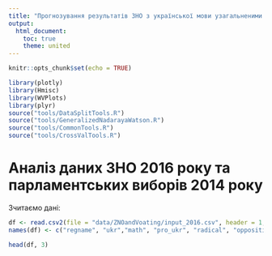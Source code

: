 ```yaml
---
title: "Прогнозування результатів ЗНО з української мови узагальненими оцінками Надарая-Ватосна"
output: 
  html_document:
    toc: true
    theme: united
---
```


```r
knitr::opts_chunk$set(echo = TRUE)
```

```r
library(plotly)
library(Hmisc)
library(WVPlots)
library(plyr)
source("tools/DataSplitTools.R")
source("tools/GeneralizedNadarayaWatson.R")
source("tools/CommonTools.R")
source("tools/CrossValTools.R")
```

# Аналіз даних ЗНО 2016 року та парламентських виборів 2014 року

Зчитаємо дані:

```r
df <- read.csv2(file = "data/ZNOandVoating/input_2016.csv", header = 1, sep = ",", dec = ".", fileEncoding = "CP1251", stringsAsFactors = FALSE)
names(df) <- c("regname", "ukr","math", "pro_ukr", "radical", "opposition", "small", "not_voted")

head(df, 3)
```

<!-- Одразу відмітимо, що в даних -->
<!-- 1. Нема відомостей про голосування для Донецької та Луганської областей, а отже, вимушено не враховуємо абітурієнтів, що проживають у даних регіонах (майже 6% даних опуска'ється). -->
<!-- 2. Київ викоремлено від Київської області -->

<!-- ```{r delete_donetsk_lugansk_region} -->
<!-- n_for_delete <- nrow(df[df$regname == "Донецька область" | df$regname == "Луганська область", ]) -->
<!-- print(as.character(round(n_for_delete * 100 / nrow(df), 2) %&% "% записів, що відповідають Донецькій та Луганській облатям")) -->

<!-- df <- df[df$regname != "Донецька область" & df$regname != "Луганська область", ] -->
<!-- ``` -->

<!-- ## ЗНО з математики та української мови -->

<!-- Виведемо загальні характеристики даних ЗНО з математики та української мови: -->

<!-- ```{r primitive_analysis} -->
<!-- describe(df[, c("math", "ukr")]) -->
<!-- ``` -->

<!-- Із таблиці вище видно, що в записах нема пропущених значень. -->
<!-- Судячи із значень квантилів, половина значень ЗНО з математики є нулями. -->
<!-- Варто відмітити, що значно менша частка значень 0 у ЗНО з української мови (близько 10%). -->

<!-- Подивимося на розподіли: -->

<!-- ```{r histogram} -->
<!-- p1 <- plot_ly(x = df[, "math"], type = "histogram", name = "math") -->
<!-- p2 <- plot_ly(x = df[, "ukr"], type = "histogram", name = "ukr") -->

<!-- plotly::subplot(p1, p2) %>% layout(title = "EIT: Ukranian language and mathematics") -->
<!-- remove(p1); remove(p2) -->
<!-- ``` -->
<!-- Розподіли результатів ЗНО з української та математики значно різняться. -->

<!-- Подивимося на співвідношення людей, котрі отримали 0 по математиці та українській одночасно -->

<!-- ```{r zero_both_subj} -->
<!-- print("Не подолали поріг або не здавали ЗНО відносно всіх абітурієнтів: " %&% as.character(round(nrow(df[(df$math == 0 & df$ukr == 0), ]) * 100 / nrow(df), 2)) %&% "%") -->
<!-- print("Не подолали поріг або не здавали ЗНО відносно тих, хто не склав математику: " %&% as.character(round(nrow(df[(df$math == 0 & df$ukr == 0), ]) * 100 / nrow(df[(df$math == 0), ]), 2)) %&% "%") -->
<!-- print("Не подолали поріг або не здавали ЗНО відносно тих, хто не склав українську: " %&% as.character(round(nrow(df[(df$math == 0 & df$ukr == 0), ]) * 100 / nrow(df[(df$ukr == 0), ]), 2)) %&% "%") -->
<!-- ``` -->

<!-- Із останнього напрошуєтся висновок, що ті, хто не склали іспит із української, скоріш за все не склали й математику. -->
<!-- Що є надзвичайно логічно: для вступу в університет абітурієнту необхідно отримати певний мінімум балів із кожного ЗНО. -->
<!-- Першою завжди здається українська. Тому, не склавши українську, сенс складати математику залишається у винятковим. -->

<!-- Поглянемо на кореляції між результатами ЗНО, політичними силами: -->

<!-- ```{r corrolation_heatmap} -->
<!-- corrolation_m <- cor(df[, -1], method = "pearson") -->
<!-- plot_ly(x = rownames(corrolation_m), y = colnames(corrolation_m), z = corrolation_m, colors = "Greys", type = "heatmap") %>% -->
<!--   layout(title = "Pearson Correlation") -->
<!-- # remove(corrolation_m) -->
<!-- ``` -->

<!-- Відмітимо майже 0 кореляцію між результатами ЗНО з української мови та про-українським політичним напрямком та слабку кореляцію  між результатми математики та української. -->

<!-- Досить висока кореляція між результатми не голосування та голосуванням за малі партії. Така ситуація може пояснюватися тим, що населення не підтримує основних лідерів, а тому не йде голосувати або голосує спеціально за тих, хто не пройде. -->

<!-- Видалимо стрічки, що відповідають спостереженням із 0 хочаб в одному ЗНО та подивимося на розподіл. -->

<!-- ```{r delete_math0} -->
<!-- df <- df[(df$math != 0) & (df$ukr != 0) ,] -->
<!-- p1 <- plot_ly(x = df[, "math"], type = "histogram", name = "math") -->
<!-- p2 <- plot_ly(x = df[, "ukr"], type = "histogram", name = "ukr") -->

<!-- plotly::subplot(p1, p2) %>% layout(title = "Distribution of the passed EIT", -->
<!--   annotations = list(list(x = 0.2, y = 1.05, text = "math", showarrow = F, xref = 'paper', yref = 'paper'), -->
<!--                      list(x = 0.8, y = 1.05, text = "ukr", showarrow = F, xref = 'paper', yref = 'paper'))) -->
<!-- remove(p1); remove(p2); -->
<!-- ``` -->

<!-- Відмітимо, що наразі дуже відсіялася частка людей, котрі погано здали українську мову (було в околі 3-х тисяч, стало в около 700). -->

<!-- Гістограма розсіювання, в свою чергу, виглядає наступним чином: -->

<!-- ```{r plot_no_math0} -->
<!-- plot_ly(data = df, x = ~math, y = ~ukr, mode = "markers", type = "scatter", opacity = 0.7) %>% layout(title = "Passed EIT results") -->
<!-- ``` -->

<!-- Варто відмітити, що для абітурієнтів, що склали математику краще ніж 160 балів, помітна тенденція, як правило, кращого складання ЗНО з математики. -->

<!-- Подивимося на розподіли по кожній політичній силі окремо -->
<!-- (якщо конкретно обрана політична сила має для даного спостереження найбільший вплив (найбільшу ймовірність), то дане спостереження відносимо до ціє політичної сили) -->

<!-- * математика -->

<!-- ```{r separate_distribution_math} -->
<!-- W <- as.data.frame(df[, -c(1, 2, 3)]) -->
<!-- W[, "max_value"] <- apply(W, 1, max) -->

<!-- all_plots <- list() -->
<!-- annotations_list <- list() -->
<!-- names_ <- names(W[, -ncol(W)]) -->

<!-- for (i in seq_along(names_)) { -->
<!--   name <- names_[i] -->
<!--   d <- df[W[, name] == W["max_value"], ] -->
<!--   if (nrow(d) != 0) { -->
<!--     all_plots[[name]] <- plot_ly(x = d[, "math"], type = "histogram", name = name) -->
<!--     annotations_list[[i]] <- list(x = 0.15*i, y = 1.005, text = name, showarrow = F, xref = 'paper', yref = 'paper') -->
<!--   } -->
<!-- } -->

<!-- plotly::subplot(all_plots) %>% -->
<!--   layout(title = "Mathematics EIT according to political strength", annotations = annotations_list) -->

<!-- remove(d); remove(all_plots); remove(annotations_list); remove(i); remove(name) -->
<!-- ``` -->
<!-- Відмітимо, що візуально розподіли балів виглядають майже однаково для про-украхнських регіонів та тих, де в основному, не голосували. -->

<!-- * українська мова -->

<!-- ```{r separate distribution_ukr} -->
<!-- all_plots <- list() -->
<!-- annotations_list <- list() -->

<!-- for (i in seq_along(names_)) { -->
<!--   name <- names_[i] -->
<!--   d <- df[W[, name] == W["max_value"], ] -->
<!--   if (nrow(d) != 0) { -->
<!--     all_plots[[name]] <- plot_ly(x = d[, "ukr"], type = "histogram", name = name) -->
<!--     annotations_list[[i]] <- list(x = 0.15*i, y = 1.005, text = name, showarrow = F, xref = 'paper', yref = 'paper') -->
<!--   } -->

<!-- } -->

<!-- plotly::subplot(all_plots[["pro_ukr"]], all_plots[["not_voted"]]) %>% -->
<!--   layout(title = "Ukr EIT according to political strength", annotations = annotations_list) -->

<!-- remove(d); remove(all_plots); remove(annotations_list); remove(names_); remove(name); remove(i) -->
<!-- ``` -->

<!-- Розподіли результатів ЗНО з уркаїнської візуально більш різняця для різних політичних вподобань. -->


<!-- ```{r separate_scatters} -->
<!-- for (name in names(W[, -ncol(W)])) { -->
<!--   d <- df[W[, name] == W["max_value"], ] -->
<!--   if (nrow(d) != 0) {WVPlots::ScatterHist(d, "math", "ukr", name, smoothmethod = "none", estimate_sig = FALSE, minimal_labels = TRUE)} -->
<!-- } -->
<!-- remove(d); remove(W); remove(name); remove(df) -->
<!-- ``` -->

<!-- Із останньої пари зображень здається, що нижній поріг результатів української та математики (для абітурієнтів із математикою > 160 балів) вищий у випадку про-українських регіонів. Така ситуація можлива також через різну кількість абітурієнтів у порівнювальних регіонах. -->

<!-- ## Результати голосування -->

<!-- Виведемо загальні характеристики кожної політичної сили: -->

<!-- ```{r primitive_analysis1} -->
<!-- df <- read.csv2(file = "data/ZNOandVoating/input_2016.csv", header = 1, sep = ",", dec = ".", fileEncoding = "CP1251", stringsAsFactors = FALSE) -->
<!-- names(df) <- c("regname", "ukr","math", "pro_ukr", "radical", "opposition", "small", "not_voted") -->
<!-- df <- df[df$regname != "Донецька область" & df$regname != "Луганська область", ] -->
<!-- describe(df[, -(1:3)]) -->
<!-- ``` -->

<!-- Одразу видно, що 23 унікальні значення в кожному стовпчику відповідають 22 областям України та м. Києву. -->
<!-- Варто відмітити, що відсутні області, із переважними радикальними або опозиційними силами. -->
<!-- Також немає регіонів, у яких голоса віддані виключно за малі політичні партії. -->

<!-- Розподіл абітурієнтів по областях: -->

<!-- ```{r ab_distrib} -->
<!-- ab <- plyr::ddply(.data = df, .variables = .(pro_ukr, radical, opposition, small, not_voted), .fun = nrow) -->
<!-- plot_ly(ab, y = ~V1, type = "bar") %>% -->
<!--   layout(title = "Abiturients distribution according regions", -->
<!--          xaxis = list(title = "Region ID"), yaxis = list(title = "")) -->
<!-- ``` -->
<!-- Варто відмітити, що кілька регіонів надто відрізняються чисельністю. -->
<!-- Через таку зміщенність даних можуть бути зміщені результати. -->

<!-- Із розподілу відсотків підтримки кожної політичної сили відповідно до регіону видно, що більшість регіонів є політично неактивними. -->
<!-- Також варто відмітити, що розподіли голосів малих партії, у більшості випадків, збігається з розподілом голосів радикальної партії. -->

<!-- ```{r region_political_distr} -->
<!-- plot_ly(y = ab[, "pro_ukr"], type = "bar", name = "pro_ukr") %>% -->
<!--   add_trace(y = ab[, "not_voted"], name = "not_voted") %>% -->
<!--   add_trace(y = ab[, "radical"], name = "radical") %>% -->
<!--   add_trace(y = ab[, "opposition"], name = "opposition") %>% -->
<!--   add_trace(y = ab[, "small"], name = "small") -->
<!-- remove(ab); remove(df) -->
<!-- ``` -->

<!-- ## Висновок аналізу даних -->

<!-- На основі порівняння розподілів можна зробити висновок про те, що дані можуть бути описані за допомогою моделі суміші зі змінними концентраціями. -->
<!-- Проте, зважаючи на кореляції та відсоткові співвідношення, можливо, модель суміші зі змінними концентраціями, буде не надто ефективною. -->

<!-- # Розбиття -->

<!-- Розіб'ємо вибірку на тренувальну та тестову частини у відсотковому співвідношенні 80/20%. -->
<!-- Далі, тренувальну частину розіб'ємо на 5 рівних частин для проведення 5-ти фолдової кроссвалідації з метою визначення оптимального для кожної компоненти параметра згладжування h. -->
<!-- Узагалі кажучи, можливо, варто було б врахувати незбалансованість даних під час розбиття, проте ми цього не робили. -->

<!-- Під час 2-х компіляцій даного звіту для різних розбиттів на тренувальні-тестові дані, було отримано різні якості прогнозування побудованих моделей. -->

<!-- Для того, щоб порівняти як у цілому справляється запропонований метод прогнозування на даних, що наразі досліджуються, проведемо наступний експеримент: -->

<!-- * розіб'ємо даі на тренувальну-тестову частину у співвідношенні 80/20 -->
<!-- * на тренувальній частині проведемо 5 кросс-валідацій з різними $set.seeds$, із  яких отримаємо 5 наборів згладжування та 5 наборів результатів середньої якості прогнозування -->
<!-- * порівняємо 5 наборів результатів кросс-валідацій із 5-ма наборами результатів на відкладеній тестовій вибірці -->

<!-- Отже, розіб'ємо на тренувальну-тестові вибірки та збережемо їх. -->

<!-- ```{r cross_val_split} -->
<!-- set.seed(42) -->

<!-- df <- read.csv2(file = "data/ZNOandVoating/input_2016.csv", header = 1, sep = ",", dec = ".", fileEncoding = "CP1251", stringsAsFactors = FALSE) -->
<!-- names(df) <- c("regname", "ukr","math", "pro_ukr", "radical", "opposition", "small", "not_voted") -->
<!-- df <- df[df$regname != "Донецька область" & df$regname != "Луганська область", ] -->
<!-- df <- df[, -1] -->

<!-- df[, -(1:2)] <- df[, -(1:2)]/100 -->
<!-- df <- df[(df$math != 0) & (df$ukr != 0) ,] -->

<!-- train_test_list <- train_test_split(df, ratio = 0.80) -->

<!-- train <- train_test_list[["train"]]; test <- train_test_list[["test"]] -->
<!-- write.csv(train, "data/computation_results/train.csv"); write.csv(test, "data/computation_results/test.csv") -->

<!-- remove(df); remove(train_test_list); remove(test) -->
<!-- ``` -->

<!-- # Узагальнені оцінки Надарая-Ватсона -->

<!-- ## Визначення параметрів згладжування -->

<!-- Скористаємося 5-ти фолдовою кросс-валідацією для знаходження оптимальних параметрів згладжування для кожної моделі (проведемо описаний нижче есперимент 5 разів). -->

<!-- Для визначення оптимального параметра використаємо модуль МНК зважений ваговими коефіцієнтами: -->

<!-- $$MSE^{(m)} = \frac{1}{N} | \sum_{i=1}^{N}{a_{i:N}^{(m)}(Y_i - \hat{g}^{(m)}(X_i))^2} |$$ -->
<!-- Зауважимо, що модуль використовується для того щоб підчас підрахунків середнього зваженого MSE по всіх фолдах фіксованої компоненти, фіксованого h, не отримати 0 (який може бути хибно протрактований). -->

<!-- Отже, визначення оптимальних параметрів h відбувається за схемою описаною нижче. -->

<!-- * Зафіксуємо h, порахуємо зважений МНК для кожного фолда та знайдемо середнє та дисперсію по 5-ти фолдам для кожної компоненти. -->
<!--   (Так прорахуємо для кожного фіксованого h.) -->

<!-- * Відкинемо 25% значень середніх, які відповідають найбльшим значенням дисперсії. -->
<!--   Таким чином залишаємо лише ті результати, на яких моделі показали більш стабільну поведінку. -->

<!-- * Серед значень середніх результатів моделей визначаємо h, які відповідають найменшим середнім зваженим МНК (окремо для кожної компоненти). -->

<!-- Результат середніх та диспресії збережемно в змінній $GNW\_cv\_results$, а оптимальні $h$, серед запропонованих для перебору, у змінну $h\_opt$. -->


<!-- ```{r 5times_5folds_cv, message=FALSE} -->

<!-- h_range <- c(seq(0.1, 1, 0.2), seq(1, 5, 0.5), 8, 10) -->

<!-- for (i in 1:5) { -->
<!--   print("***** " %&% as.character(i) %&% " ******") -->
<!--   set.seed(i) -->
<!--   cv_split <- cross_validation_split(train, k = 5) -->
<!--   GNW_cv_results <- GNWcv_across_h(h_range = h_range, -->
<!--                                  cv_df_split = cv_split, -->
<!--                                  X_colname = "math", Y_colname = "ukr", -->
<!--                                  W_colname = c("pro_ukr", "radical", "opposition", "small", "not_voted"), -->
<!--                                  use_parallel = TRUE) -->
<!--   write.csv(GNW_cv_results, "data/computation_results/2016cc_data/5cv_mean_std_" %&% as.character(i) %&% ".csv") -->
<!-- } -->

<!-- # h_opt <- optimal_h(GNW_cv_results) -->
<!-- remove(h_range); remove(i); remove(cv_split); remove(GNW_cv_results) -->
<!-- ``` -->

<!-- ## Порівняння результатів кросс-валідації та прогнозування на відкладеній вибірці -->

<!-- ```{r eval=FALSE} -->
<!-- print("Don't run me") -->
<!-- ``` -->


<!-- ```{r 3compread_pred1} -->
<!-- # GNW_cv_results <- read.csv("data/computation_results/5_cv_mean_std.csv",  row.names = NULL, header= TRUE) -->
<!-- # names_ <- GNW_cv_results[, "X"] -->
<!-- # GNW_cv_results <- as.matrix(GNW_cv_results[, -1], mode="numeric") -->
<!-- # rownames(GNW_cv_results) <- as.vector(names_, mode="character") -->
<!-- # GNW_cv_results -->
<!-- # -->
<!-- # h_opt <- optimal_h(GNW_cv_results) -->
<!-- # h_opt -->
<!-- ``` -->

<!-- Порівняємо тепер результати кросс-валідації з результатми прогнозування на тестовій частині даних. -->

<!-- ```{r comparing_cross_val_test} -->
<!-- GNW <- GeneralisedNadarayaWatson$new() -->
<!-- GNW$train(X_train = as.numeric(train[, "math"]), -->
<!--           Y_train = as.numeric(train[, "ukr"]), -->
<!--           W_train = as.matrix(train[, -c(1, 2)])) -->
<!-- GNW$run_cluster() -->
<!-- prediction_with_acoeff <- GNW$predict_in_parallel(X_test = as.numeric(test[, "math"]), -->
<!--                                                   W_test = as.matrix(test[, -c(1, 2)]), h = h_opt) -->
<!-- GNW$stop_cluster() -->

<!-- prediction <- prediction_with_acoeff[["prediction"]] -->
<!-- A_coeff <- prediction_with_acoeff[["A_test"]] -->

<!-- remove(GNW); remove(train) -->
<!-- ``` -->

<!-- Порахуємо зважену суму МНК для прогнозу зробленого на тестових даних. -->

<!-- ```{r weighted_RMSE_tst_prediction} -->
<!-- WMSE <- weighted_MSE(Y_true = as.numeric(test[, "ukr"]), Y_predicted = prediction, A_coeff = A_coeff) -->
<!-- WMSE -->
<!-- ``` -->

<!-- Відмітимо, що найменше значення зваженого МНК для моделей, що відповідають проукраїнській силі та тим, хто не прогоолосував. -->
<!-- Нагадаємо, найбільша по модулю кореляція спостерігалася між результатами ЗНО з української мовои та проукр. силами й тими, хто не проголосував. -->
<!-- Також відмітимо, що раніше ми змогли виділити лише регіони, де переважає проукр напрямок та ті, в яких переважає не голосування. -->
<!-- Тобто не виявилось регіонів, у яких переважають голоси за радикалів, за опозицію або за малі партії. -->

<!-- Порівняємо зважені МНК результатів прогнозування з результатами крос-валідації, використовуючи відповідними параметрами згладжування. -->

<!-- ```{r comparing_cv_test_WMSE} -->
<!-- cv_mean_results <- sapply(1:length(h_opt), -->
<!--                           function(i){ -->
<!--                             GNW_cv_results[which("mean_" %&% as.character(h_opt[i]) == rownames(GNW_cv_results)), i] -->
<!--                             }) -->
<!-- cv_test_comparing <- rbind(cv_mean_results, WMSE) -->
<!-- rownames(cv_test_comparing) <- c("cross-validation", "test") -->
<!-- colnames(cv_test_comparing) <- 1:5 -->
<!-- print(cv_test_comparing) -->
<!-- ``` -->

<!-- Із  останньої таблиці видно, що квадрати залишків першої моделі та останньої, порахованих для кросс-валідації та на відкладеній тестовій вибірці не надто різняця у порівнянні з іншими компонентами. -->

<!-- Це свідчить про більш-менш вдалий підбір параметрів згладжування для моделей, що відповідають проукраїнському настрою та байдужому. -->

<!-- Для 3 інших моделей результати невтішні. Останнє може бути зумовлене слабкою представленістю відповідних класів у вибірці. -->
<!-- Можливо є сенс розглянути 3-х компонентну суміш: проукраїнську направленість, "не проукраїнську" (об'єднати результати голосуваня за малі партії, опозицію, радикалів) та "байдужих". -->

<!-- ## Візуалізація результатів -->

<!-- Зобразмо спочатку загальну картину: гістограму розсіювання з усіма прознозами для всіх моделей: -->

<!-- ```{r scatter_test_prediction} -->
<!-- plot_ly(data = test, x = ~math, y = ~ukr, mode = "markers", type = "scatter", name="EIT results") %>% -->
<!--   add_trace(x=sort(test[, "math"]), y = prediction[sort(test[, "math"], index.return = TRUE)$ix, 1], name = "pro_ukr",  mode = 'lines+markers') %>% -->
<!--   add_trace(x=sort(test[, "math"]), y = prediction[sort(test[, "math"], index.return = TRUE)$ix, 2], name = "radical",  mode = 'lines+markers') %>% -->
<!--   add_trace(x=sort(test[, "math"]), y = prediction[sort(test[, "math"], index.return = TRUE)$ix, 3], name = "opposition",  mode = 'lines+markers') %>% -->
<!--   add_trace(x=sort(test[, "math"]), y = prediction[sort(test[, "math"], index.return = TRUE)$ix, 4], name = "small",  line=list(color="yellow"), marker=list(color="yellow", line=list(color="yellow")), mode = 'lines+markers') %>% -->
<!--   add_trace(x=sort(test[, "math"]), y = prediction[sort(test[, "math"], index.return = TRUE)$ix, 5], name = "not_voted",  mode = 'lines+markers') %>% -->
<!--   layout(title = "Passed EIT results (test dataset)") -->
<!-- ``` -->

<!-- Окремо зобразимо для абітурієнтів, які проживають в областях, що ймовірніше наслідують проукраїнську групу або не голосують: -->


<!-- ```{r hilight_groups} -->

<!-- Wtest <- as.data.frame(cbind(prediction, test[, -c(1, 2)])) -->
<!-- Wtest[, "max_value"] <- apply(Wtest[, -(1:5)], 1, max) -->

<!-- pro_ukr <- test[Wtest[, "pro_ukr"] == Wtest["max_value"], ] -->
<!-- p1 <- plot_ly(data = pro_ukr, x = ~math, y = ~ukr, mode = "markers", type = "scatter", name = "EIT results in pro_ukr regions") %>% -->
<!--   add_trace(x = test[rownames(pro_ukr), "math"], -->
<!--             y = Wtest[rownames(pro_ukr), 1], name = "pro_ukr model",  mode = 'markers') -->


<!-- not_voted <- test[Wtest[, "not_voted"] == Wtest["max_value"], ] -->

<!-- p2 <- plot_ly(data = not_voted, x = ~math, y = ~ukr, mode = "markers", type = "scatter", name = "EIT results in not voted regions") %>% -->
<!--   add_trace(x = test[rownames(not_voted), "math"], -->
<!--             y = Wtest[rownames(not_voted), 5], name = "not_voted model",  mode = 'markers') -->

<!-- plotly::subplot(p1, p2) -->
<!-- rm(list = setdiff(ls(), lsf.str())) -->
<!-- ``` -->

<!-- Відмітимо, що основні тренди моделі для проукраїнських регіонів збереглися і лише кілька прогнозів вийшли надто далеко за межі допустимих оцінок (0 - 200). -->
